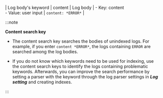 | Log body's keyword | content | Log body | - Key: content <br/>- Value: user input | `content: *ERROR*` |

:::note

**Content search key**

-   The content search key searches the bodies of unindexed logs. For example, if you enter `content *ERROR*`, the logs containing `ERROR` are searched among the log bodies. 

-   If you do not know which keywords need to be used for indexing, use the content search keys to identify the logs containing problematic keywords. Afterwards, you can improve the search performance by setting a parser with the keyword through the log parser settings in **_Log setting_** and creating indexes.

:::
